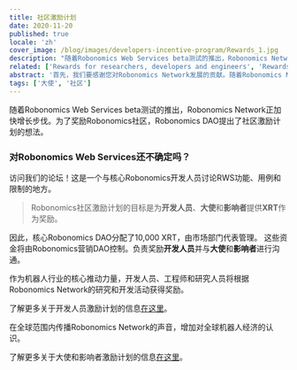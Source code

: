 ```yaml
---
title: 社区激励计划
date: 2020-11-20
published: true
locale: 'zh'
cover_image: /blog/images/developers-incentive-program/Rewards_1.jpg
description: "随着Robonomics Web Services beta测试的推出，Robonomics Network正加快增长步伐。为了奖励Robonomics社区，Robonomics DAO提出了社区激励计划的想法。"
related: ['Rewards for researchers, developers and engineers', 'Rewards for Ambassadors & Influencers']
abstract: '首先，我们要感谢您对Robonomics Network发展的贡献。随着Robonomics Network在Polkadot生态系统中迅速发展，核心DAO开发人员强调了支持Robonomics社区的重要性。'
tags: ['大使', '社区']
---
```

 

随着Robonomics Web Services beta测试的推出，Robonomics Network正加快增长步伐。为了奖励Robonomics社区，Robonomics DAO提出了社区激励计划的想法。

<TextCard icon="/icons/icon-forum.png" link="https://discourse.robonomics.network/c/robonomics-web-services/">

### 对Robonomics Web Services还不确定吗？
访问我们的论坛！这是一个与核心Robonomics开发人员讨论RWS功能、用例和限制的地方。

</TextCard>

> Robonomics社区激励计划的目标是为**开发人员**、**大使**和**影响者**提供**XRT**作为奖励。

因此，核心Robonomics DAO分配了10,000 XRT，由市场部门代表管理。
这些资金将由Robonomics营销DAO控制。负责奖励**开发人员**并与**大使**和**影响者**进行沟通。

作为机器人行业的核心推动力量，开发人员、工程师和研究人员将根据Robonomics Network的研究和开发活动获得奖励。

了解更多关于开发人员激励计划的信息[在这里](https://robonomics.network/blog/rewards-for-researchers-developers-and-engineers/)。

在全球范围内传播Robonomics Network的声音，增加对全球机器人经济的认识。

了解更多关于大使和影响者激励计划的信息[在这里](https://robonomics.network/blog/rewards-for-ambassadors-and-influencers/)。